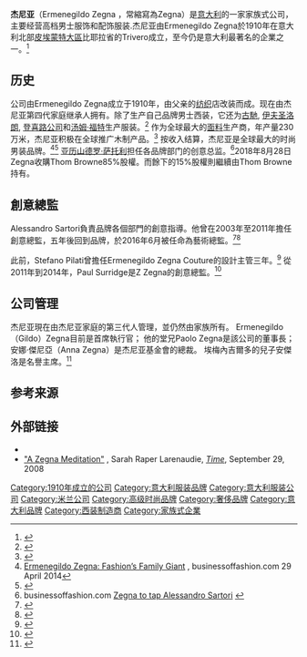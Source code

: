 {{Infobox company
 | name             = 杰尼亚
 | logo             = 
 | type             = 私人公司
 | foundation       = [[特里韦罗|特里韦罗]] (1910)
 | founder          = Ermenegildo Zegna
 | location_city    = [[米兰|米兰]]
 | location_country ={{ITA}}
 | location         = 
 | locations        = 550 精品店<ref name=Buss>{{Cite web |url=http://www.businessoffashion.com/community/companies/ermenegildo-zegna-group |title=存档副本 |access-date=2016-09-10 |archive-date=2018-03-23 |archive-url=https://web.archive.org/web/20180323092920/https://www.businessoffashion.com/community/companies/ermenegildo-zegna-group |dead-url=no }}</ref>
 | area_served      = 
 | key_people       = Paolo Zegna (董事长)<br> Gildo Zegna (首席执行官)
 | industry         = 时尚男装
 | products         = 男式西装, 面料，辅料，鞋，小型和大型皮革商品
 | services         =量身定做西装，大衣，衬衫，领带
 | revenue          = 13亿欧元 (2013)
 | operating_income = 
 | net_income       = 
 | assets           = 
 | equity           = 
 | owner            = 杰尼亚家族
 | num_employees    = 
 | parent           = 
 | divisions        = 
 | subsid = {{flatlist| 
*Ermenegildo Zegna
*Su Misura
*Z Zegna
*Agnona
*Longhi Pelletteria
}}
 | homepage         = {{URL|http://www.zegna.com}}
 | footnotes        = 
 | intl             = 
}}
'''杰尼亚'''（Ermenegildo Zegna {{IPA-it|eɾmeneˌʤildo ˈʣeɲɲa}}，常縮寫為Zegna）是[[意大利|意大利]]的一家家族式公司，主要经营高档男士服饰和配饰服装.杰尼亚由Ermenegildo Zegna於1910年在意大利北部[[皮埃蒙特大區|皮埃蒙特大區]]比耶拉省的Trivero成立，至今仍是意大利最著名的企業之一。<ref>{{Cite web|url=http://www.biography.com/people/claude-monet-9411771#early-life-and-careerhttps://www.vanityfair.com/culture/2010/06/zegna-spotlight-201006|title=Matt Tyrnauer and Wayne Maser spotlight Italy’s Zegna family, marking a century at the heart of men’s fashion|last=|first=|date=|website=www.vanityfair.com|language=en-us|access-date=|archive-date=2017-02-09|archive-url=https://web.archive.org/web/20170209051839/http://www.biography.com/people/claude-monet-9411771#early-life-and-careerhttps://www.vanityfair.com/culture/2010/06/zegna-spotlight-201006|dead-url=no}}</ref>

==历史==
公司由Ermenegildo Zegna成立于1910年，由父亲的[[纺织|纺织]]店改装而成。现在由杰尼亚第四代家庭继承人拥有。除了生产自己品牌男士西装，它还为[[古馳|古馳]], [[伊夫圣洛朗|伊夫圣洛朗]], [[登喜路公司|登喜路公司]]和[[汤姆·福特|汤姆·福特]]生产服装。<ref name="menswear celebrates">{{cite news
| last=  Givhan
| first=  Robin
| url=  http://www.washingtonpost.com/wp-dyn/content/article/2010/06/24/AR2010062406769.html
| title=  Ermenegildo Zegna menswear celebrates 100 years of subtlety
| publisher=  ''[[The_Washington_Post|The Washington Post]]''
| date=  June 27, 2010
| accessdate=  
| archive-date=  2018-11-27
| archive-url=  https://web.archive.org/web/20181127234327/http://www.washingtonpost.com/wp-dyn/content/article/2010/06/24/AR2010062406769.html
| dead-url=  no
}}</ref>   作为全球最大的[[面料|面料]]生产商，年产量230万米，杰尼亚积极在全球推广木制产品。<ref name="vogue.co.uk stefano pilati">{{cite web
| url=  http://www.vogue.co.uk/person/stefano-pilati
| title=  Stefano Pilati
| publisher=  Vogue UK
| accessdate=  2014-04-19
| archive-date=  2017-07-23
| archive-url=  https://web.archive.org/web/20170723175532/http://www.vogue.co.uk/person/stefano-pilati
| dead-url=  no
}}</ref> 按收入结算，杰尼亚是全球最大的时尚男装品牌。<ref>[http://www.businessoffashion.com/2014/04/ermenegildo-zegna-fashions-family-giant.html Ermenegildo Zegna: Fashion’s Family Giant] {{Wayback|url=http://www.businessoffashion.com/2014/04/ermenegildo-zegna-fashions-family-giant.html |date=20150227105718 }}, businessoffashion.com 29 April 2014</ref><ref>{{cite web |url=http://www.billionaire.com/mens-fashion/1223/gildo-zegna-a-casual-conversation#content-page-2 |publisher=Billionaire.com |accessdate=January 4, 2015 |title=Gildo Zegna: A Casual Conversation |author=Christian Barker |date=November 18, 2014 |archive-url=https://web.archive.org/web/20160624082313/http://www.billionaire.com/mens-fashion/1223/gildo-zegna-a-casual-conversation#content-page-2 |archive-date=2016-06-24 |dead-url=yes }}</ref>  [[亚历山德罗·萨托利|亚历山德罗·萨托利]]担任各品牌部门的创意总监。<ref>businessoffashion.com [http://www.businessoffashion.com/articles/bof-exclusive/bof-exclusive-zegna-to-tap-alessandro-sartori Zegna to tap Alessandro Sartori] {{Wayback|url=http://www.businessoffashion.com/articles/bof-exclusive/bof-exclusive-zegna-to-tap-alessandro-sartori |date=20180927044419 }}</ref>2018年8月28日Zegna收購Thom Browne85%股權。而餘下的15%股權則繼續由Thom Browne持有。

==創意總監==

Alessandro Sartori負責品牌各個部門的創意指導。他曾在2003年至2011年擔任創意總監，五年後回到品牌，於2016年6月被任命為藝術總監。<ref>{{Cite web|url=https://wwd.com/menswear-news/mens-fashion/alessandro-sartori-returns-ermenegildo-zegna-10340961/|title=Ermenegildo Zegna Confirms Alessandro Sartori Return|last=|first=|date=|website=wwd.com|language=en-us|access-date=2019-09-12|archive-date=2021-02-26|archive-url=https://web.archive.org/web/20210226105541/https://wwd.com/menswear-news/mens-fashion/alessandro-sartori-returns-ermenegildo-zegna-10340961/|dead-url=no}}</ref><ref>{{Cite web|url=https://www.hollywoodreporter.com/news/alessandro-sartori-named-ermenegildo-zegna-862538|title=Alessandro Sartori Named Ermenegildo Zegna Artistic Director|last=|first=|date=|website=www.hollywoodreporter.com|language=en-us|access-date=2019-09-12|archive-date=2021-02-12|archive-url=https://web.archive.org/web/20210212024503/https://www.hollywoodreporter.com/news/alessandro-sartori-named-ermenegildo-zegna-862538|dead-url=no}}</ref>

此前，Stefano Pilati曾擔任Ermenegildo Zegna Couture的設計主管三年。<ref>{{Cite web|url=https://www.elle.com/fashion/news/a33757/stefano-pilati-exits-ermenegildo-zegna-couture/|title=Stefano Pilati To Exit Ermenegildo Zegna Couture|last=|first=|date=|website=www.elle.com|language=en-us|access-date=|archive-date=2020-07-31|archive-url=https://web.archive.org/web/20200731053820/https://www.elle.com/fashion/news/a33757/stefano-pilati-exits-ermenegildo-zegna-couture/|dead-url=no}}</ref> 從2011年到2014年，Paul Surridge是Z Zegna的創意總監。<ref>{{Cite web|url=https://wwd.com/fashion-news/fashion-scoops/paul-surridge-exit-roberto-cavalli-1203088689//|title=Paul Surridge Said to Exit Roberto Cavalli|last=|first=|date=|website=www.elle.com|language=en-us|access-date=|archive-date=2020-08-17|archive-url=https://web.archive.org/web/20200817234922/https://wwd.com/fashion-news/fashion-scoops/paul-surridge-exit-roberto-cavalli-1203088689/|dead-url=no}}</ref>

==公司管理==

杰尼亚現在由杰尼亚家庭的第三代人管理，並仍然由家族所有。 Ermenegildo（Gildo）Zegna目前是首席執行官； 他的堂兄Paolo Zegna是該公司的董事長； 安娜·傑尼亞（Anna Zegna）是杰尼亚基金會的總裁。 埃梅內吉爾多的兒子安傑洛是名譽主席。<ref>{{Cite web|url=https://www.vanityfair.com/culture/2010/06/zegna-spotlight-201006|title=Matt Tyrnauer and Wayne Maser spotlight Italy’s Zegna family, marking a century at the heart of men’s fashion.|last=|first=|date=|website=www.biography.com|language=en-us|access-date=|archive-date=2020-11-30|archive-url=https://web.archive.org/web/20201130084959/https://www.vanityfair.com/culture/2010/06/zegna-spotlight-201006|dead-url=no}}</ref>

==参考来源==
{{Reflist}}

== 外部链接 ==
* {{official website|http://www.zegna.com}}
* [http://content.time.com/time/specials/packages/article/0,28804,1844947_1844957_1845397,00.html "A Zegna Meditation"] {{Wayback|url=http://content.time.com/time/specials/packages/article/0,28804,1844947_1844957_1845397,00.html |date=20200807152702 }}, Sarah Raper Larenaudie, ''[[Time_(magazine)|Time]]'', September 29, 2008
{{设计师品牌}}
{{DEFAULTSORT:Zegna, Ermenegildo}}
[[Category:1910年成立的公司|Category:1910年成立的公司]]
[[Category:意大利服装品牌|Category:意大利服装品牌]]
[[Category:意大利服装公司|Category:意大利服装公司]]
[[Category:米兰公司|Category:米兰公司]]
[[Category:高级时尚品牌|Category:高级时尚品牌]]
[[Category:奢侈品牌|Category:奢侈品牌]]
[[Category:意大利品牌|Category:意大利品牌]]
[[Category:西装制造商|Category:西装制造商]]
[[Category:家族式企業|Category:家族式企業]]